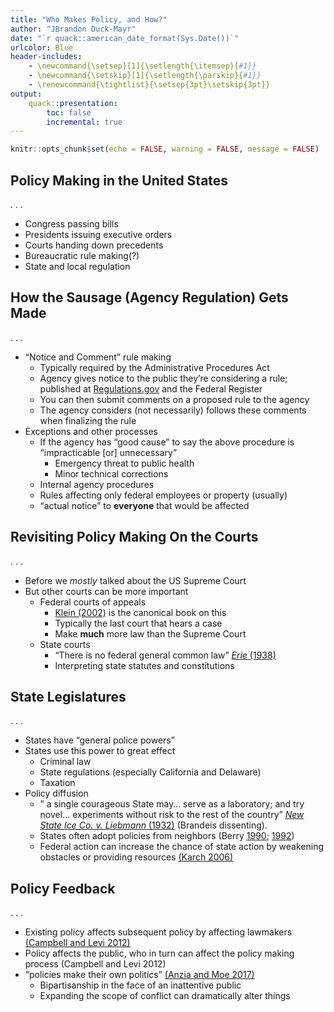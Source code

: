 ```yaml
---
title: "Who Makes Policy, and How?"
author: "JBrandon Duck-Mayr"
date: "`r quack::american_date_format(Sys.Date())`"
urlcolor: Blue
header-includes:
    - \newcommand{\setsep}[1]{\setlength{\itemsep}{#1}}
    - \newcommand{\setskip}[1]{\setlength{\parskip}{#1}}
    - \renewcommand{\tightlist}{\setsep{3pt}\setskip{3pt}}
output:
    quack::presentation:
        toc: false
        incremental: true
---
```


```r
knitr::opts_chunk$set(echo = FALSE, warning = FALSE, message = FALSE)
```

## Policy Making in the United States

. . .

- Congress passing bills
- Presidents issuing executive orders
- Courts handing down precedents
- Bureaucratic rule making(?)
- State and local regulation

## How the Sausage (Agency Regulation) Gets Made

. . .

- "Notice and Comment" rule making
  + Typically required by the Administrative Procedures Act
  + Agency gives notice to the public they're considering a rule;
    published at [Regulations.gov](https://Regulations.gov) and the Federal Register
  + You can then submit comments on a proposed rule to the agency
  + The agency considers (not necessarily) follows these comments when finalizing the rule
- Exceptions and other processes
  + If the agency has "good cause" to say the above procedure is "impracticable [or] unnecessary"
    * Emergency threat to public health
    * Minor technical corrections
  + Internal agency procedures
  + Rules affecting only federal employees or property (usually)
  + "actual notice" to **everyone** that would be affected

## Revisiting Policy Making On the Courts

. . .

- Before we _mostly_ talked about the US Supreme Court
- But other courts can be more important
  + Federal courts of appeals
    * [Klein (2002)](https://search.lib.utexas.edu/permalink/01UTAU_INST/be14ds/alma991058391892106011) is the canonical book on this
    + Typically the last court that hears a case
    + Make **much** more law than the Supreme Court
  + State courts
    * "There is no federal general common law" [*Erie* (1938)](https://supreme.justia.com/cases/federal/us/304/64/)
    * Interpreting state statutes and constitutions

## State Legislatures

. . .

- States have "general police powers"
- States use this power to great effect
  + Criminal law
  + State regulations (especially California and Delaware)
  + Taxation
- Policy diffusion
  + " a single courageous State may... serve as a laboratory; and try novel... experiments without risk to the rest of the country" [*New State Ice Co. v. Liebmann* (1932)](https://supreme.justia.com/cases/federal/us/285/262/) (Brandeis dissenting). 
  + States often adopt policies from neighbors (Berry [1990](https://search.lib.utexas.edu/permalink/01UTAU_INST/apl7st/cdi_proquest_journals_214429972); [1992](https://search.lib.utexas.edu/permalink/01UTAU_INST/apl7st/cdi_webofscience_primary_A1992JM88200006CitationCount))
  + Federal action can increase the chance of state action by weakening obstacles or providing resources [(Karch 2006)](https://search.lib.utexas.edu/permalink/01UTAU_INST/apl7st/cdi_webofscience_primary_000238260400001)

## Policy Feedback

. . .

- Existing policy affects subsequent policy by affecting lawmakers
[(Campbell and Levi 2012)](https://search.lib.utexas.edu/permalink/01UTAU_INST/apl7st/cdi_proquest_miscellaneous_1126522091)
- Policy affects the public, who in turn can affect the policy making process (Campbell and Levi 2012)
- "policies make their own politics" [(Anzia and Moe 2017)](https://search.lib.utexas.edu/permalink/01UTAU_INST/apl7st/cdi_webofscience_primary_000397262600002CitationCount)
  * Bipartisanship in the face of an inattentive public
  * Expanding the scope of conflict can dramatically alter things
